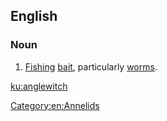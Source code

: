 ==English==

===Noun===
{{en-noun|anglewitches}}

# {{context|obsolete|lang=en}} [[fishing|Fishing]] [[bait]], particularly [[worm]]s.

[[Category:en:Annelids]]

[[ku:anglewitch]]